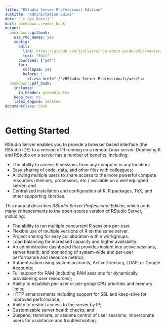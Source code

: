 ```yaml
--- 
title: "RStudio Server Professional Edition"
subtitle: "Administation Guide"
date: "`r Sys.Date()`"
knit: bookdown::render_book
output:
  bookdown::gitbook: 
    use_rmd_names: yes
    config:
      edit:
        link: https://github.com/jjallaire/rsp-admin-guide/edit/master/%s
        text: "Edit"
      download: ["pdf"]
      toc:
        collapse: yes
        before: |
          <li><a href="./">RStudio Server Professional</a></li>
  bookdown::pdf_book:
    includes:
      in_header: preamble.tex
    keep_tex: no
    latex_engine: xelatex
documentclass: book
---
```


# Getting Started

RStudio Server enables you to provide a browser based interface (the RStudio IDE) to a version of R running on a remote Linux server. Deploying R and RStudio on a server has a number of benefits, including:

- The ability to access R sessions from any computer in any location;
- Easy sharing of code, data, and other files with colleagues;
- Allowing multiple users to share access to the more powerful compute resources (memory, processors, etc.) available on a well equipped server; and
- Centralized installation and configuration of R, R packages, TeX, and other supporting libraries.

This manual describes *RStudio Server Professional Edition*, which adds many enhancements to the open-source version of RStudio Server, including:

- The ability to run multiple concurrent R sessions per-user.
- Flexible use of multiple versions of R on the same server.
- Project sharing for easy collaboration within workgroups.
- Load balancing for increased capacity and higher availability.
- An administrative dashboard that provides insight into active sessions, server health, and monitoring of system-wide and per-user performance and resource metrics;
- Authentication using system accounts, ActiveDirectory, LDAP, or Google Accounts;
- Full support for PAM (including PAM sessions for dynamically provisioning user resources);
- Ability to establish per-user or per-group CPU priorities and memory limits;
- HTTP enhancements including support for SSL and keep-alive for improved performance;
- Ability to restrict access to the server by IP;
- Customizable server health checks; and
- Suspend, terminate, or assume control of user sessions; Impersonate users for assistance and troubleshooting.




